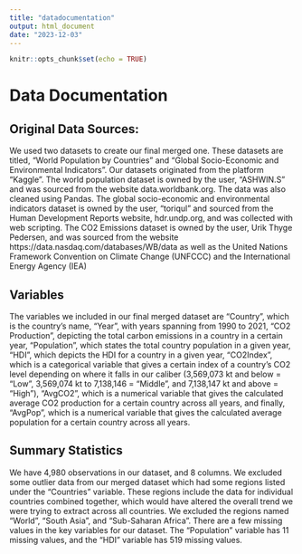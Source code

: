 ```yaml
---
title: "datadocumentation"
output: html_document
date: "2023-12-03"
---
```


```r
knitr::opts_chunk$set(echo = TRUE)
```


# Data Documentation

## Original Data Sources:

We used two datasets to create our final merged one. These datasets are titled, “World
Population by Countries” and “Global Socio-Economic and Environmental Indicators”. Our
datasets originated from the platform “Kaggle”. The world population dataset is owned by the
user, “ASHWIN.S” and was sourced from the website data.worldbank.org. The data was also
cleaned using Pandas. The global socio-economic and environmental indicators dataset is owned
by the user, “toriqul” and sourced from the Human Development Reports website, hdr.undp.org,
and was collected with web scripting. The CO2 Emissions dataset is owned by the
user, Urik Thyge Pedersen, and was sourced from the website
https://data.nasdaq.com/databases/WB/data as well as the United Nations
Framework Convention on Climate Change (UNFCCC) and the International Energy
Agency (IEA)

## Variables

The variables we included in our final merged dataset are “Country”, which is
the country’s name, “Year”, with years spanning from 1990 to 2021, “CO2
Production”, depicting the total carbon emissions in a country in a certain
year, “Population”, which states the total country population in a given year,
“HDI”, which depicts the HDI for a country in a given year, “CO2Index”, which is
a categorical variable that gives a certain index of a country’s CO2 level
depending on where it falls in our caliber (3,569,073 kt and below = “Low”,
3,569,074 kt to 7,138,146 = “Middle”, and 7,138,147 kt and above = “High”),
“AvgCO2”, which is a numerical variable that gives the calculated average CO2
production for a certain country across all years, and finally, “AvgPop”, which
is a numerical variable that gives the calculated average population for a
certain country across all years.

## Summary Statistics

We have 4,980 observations in our dataset, and 8 columns. We excluded some outlier data from
our merged dataset which had some regions listed under the "Countries" variable. These
regions include the data for individual countries combined together, which would have altered
the overall trend we were trying to extract across all countries. We excluded the regions
named "World", "South Asia", and "Sub-Saharan Africa". There are a few missing values in
the key variables for our dataset. The “Population” variable has 11 missing
values, and the “HDI” variable has 519 missing values.